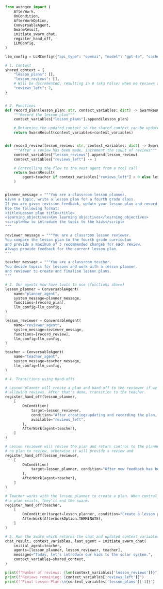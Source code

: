 ```python
from autogen import (
    AfterWork,
    OnCondition,
    AfterWorkOption,
    ConversableAgent,
    SwarmResult,
    initiate_swarm_chat,
    register_hand_off,
    LLMConfig,
)

llm_config = LLMConfig({"api_type": "openai", "model": "gpt-4o", "cache_seed": None})

# 1. Context
shared_context = {
    "lesson_plans": [],
    "lesson_reviews": [],
    # Will be decremented, resulting in 0 (aka False) when no reviews are left
    "reviews_left": 2,
}


# 2. Functions
def record_plan(lesson_plan: str, context_variables: dict) -> SwarmResult:
    """Record the lesson plan"""
    context_variables["lesson_plans"].append(lesson_plan)

    # Returning the updated context so the shared context can be updated
    return SwarmResult(context_variables=context_variables)


def record_review(lesson_review: str, context_variables: dict) -> SwarmResult:
    """After a review has been made, increment the count of reviews"""
    context_variables["lesson_reviews"].append(lesson_review)
    context_variables["reviews_left"] -= 1

    # Controlling the flow to the next agent from a tool call
    return SwarmResult(
        agent=teacher if context_variables["reviews_left"] < 0 else lesson_planner, context_variables=context_variables
    )


planner_message = """You are a classroom lesson planner.
Given a topic, write a lesson plan for a fourth grade class.
If you are given revision feedback, update your lesson plan and record it.
Use the following format:
<title>Lesson plan title</title>
<learning_objectives>Key learning objectives</learning_objectives>
<script>How to introduce the topic to the kids</script>
"""

reviewer_message = """You are a classroom lesson reviewer.
You compare the lesson plan to the fourth grade curriculum
and provide a maximum of 3 recommended changes for each review.
Always provide feedback for the current lesson plan.
"""

teacher_message = """You are a classroom teacher.
You decide topics for lessons and work with a lesson planner.
and reviewer to create and finalise lesson plans.
"""

# 3. Our agents now have tools to use (functions above)
lesson_planner = ConversableAgent(
    name="planner_agent",
    system_message=planner_message,
    functions=[record_plan],
    llm_config=llm_config,
)

lesson_reviewer = ConversableAgent(
    name="reviewer_agent",
    system_message=reviewer_message,
    functions=[record_review],
    llm_config=llm_config,
)

teacher = ConversableAgent(
    name="teacher_agent",
    system_message=teacher_message,
    llm_config=llm_config,
)

# 4. Transitions using hand-offs

# Lesson planner will create a plan and hand off to the reviewer if we're still
# allowing reviews. After that's done, transition to the teacher.
register_hand_off(lesson_planner,
    [
        OnCondition(
            target=lesson_reviewer,
            condition="After creating/updating and recording the plan, it must be reviewed.",
            available="reviews_left",
        ),
        AfterWork(agent=teacher),
    ]
)

# Lesson reviewer will review the plan and return control to the planner if there's
# no plan to review, otherwise it will provide a review and
register_hand_off(lesson_reviewer,
    [
        OnCondition(
            target=lesson_planner, condition="After new feedback has been made and recorded, the plan must be updated."
        ),
        AfterWork(agent=teacher),
    ]
)

# Teacher works with the lesson planner to create a plan. When control returns to them and
# a plan exists, they'll end the swarm.
register_hand_off(teacher,
    [
        OnCondition(target=lesson_planner, condition="Create a lesson plan.", available="reviews_left"),
        AfterWork(AfterWorkOption.TERMINATE),
    ]
)

# 5. Run the Swarm which returns the chat and updated context variables
chat_result, context_variables, last_agent = initiate_swarm_chat(
    initial_agent=teacher,
    agents=[lesson_planner, lesson_reviewer, teacher],
    messages="Today, let's introduce our kids to the solar system.",
    context_variables=shared_context,
)

print(f"Number of reviews: {len(context_variables['lesson_reviews'])}")
print(f"Reviews remaining: {context_variables['reviews_left']}")
print(f"Final Lesson Plan:\n{context_variables['lesson_plans'][-1]}")
```

